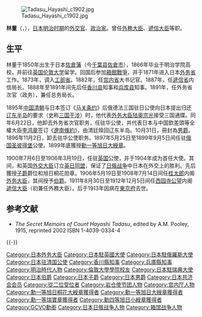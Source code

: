 {{no footnotes|time=2014-02-13T06:03:27+00:00}}
[[File:Tadasu_Hayashi_c1902.jpg|thumb]]

'''林董'''（{{jpn|j=林 董|kana=はやし ただす|rm=Hayashi Tadasu}}，{{bd|1850年|4月11日|1913年|7月20日|}}），[[日本|日本]][[明治时期|明治时期]]的[[外交官|外交官]]、[[政治家|政治家]]。曾任[[外務大臣_(日本)|外務大臣]]、[[遞信大臣|遞信大臣]]等职。

==生平==
林董于1850年出生于日本[[佐倉藩|佐倉藩]]（今[[千葉县|千葉县]][[佐倉市|佐倉市]]），1866年毕业于明治学院高校，并前往[[英国|英国]][[伦敦大学|伦敦大学]]留学。回国后参加[[箱館戰爭|箱館戰爭]]，并于1871年进入日本[[日本外務省|外务省]]工作。1873年，调入[[工部省|工部省]]。1882年，任[[宫内省|宫内省]]大书记官。1887年，任[[遞信省_(日本)|遞信省]]内信局长。1888年至1891年间先后任[[香川县|香川县]]知事和[[兵库县|兵库县]]知事。1891年，任外务省次官（政务），兼任总务局长。

1895年[[中国|中国]][[清朝|清朝]]与日本签订《[[马关条约|马关条约]]》后俄德法三国驻日公使向日本提出归还[[辽东半岛|辽东半岛]]的要求（史称[[三國干涉還遼|三国干涉]]）时，他代表[[外务大臣|外务大臣]][[陆奥宗光|陆奥宗光]]接受三国通牒。同年6月22日，他卸去外务省次官职务，任驻华公使，并代表日本与中国欽差頭等全權大臣[[李鸿章|李鸿章]]签订《[[遼南條約|遼南條約]]》，由清廷赎回辽东半岛。10月31日，冊封為[[男爵|男爵]]。1896年11月2日，卸去驻华公使职务。1897年5月25日至1899年9月5日间任驻[[俄罗斯帝国|俄国]][[圣彼得堡|圣彼得堡]]公使。1899年底獲授[[勳一等旭日大綬章|勳一等旭日大綬章]]。

1900年7月6日至1906年3月19日，任驻[[英国|英国]]公使，并于1904年成为首任大使。其间，和英国[[外交及聯邦事務大臣|外交大臣]]订立[[英日同盟|英日同盟]]，保证了[[日俄战争|日俄战争]]中日本在外交上的胜利。先后獲授[[子爵|子爵]]爵位和旭日桐花勋章。1906年5月19日至1908年7月14日间任[[桂太郎|桂太郎]]内阁[[外務大臣_(日本)|外务大臣]]，其间授予[[伯爵|伯爵]]。1911年8月30日至1912年12月5日间任[[西园寺公望|西园寺公望]]内阁[[遞信大臣|遞信大臣]]（初兼任外務大臣）。后于1913年因病在[[東京府|東京府]]去世。

== 参考文献 ==
{{Reflist}}
{{refbegin}}
* ''The Secret Memoirs of Count Hayashi Tadasu'', edited by A.M. Pooley, 1915, reprinted 2002 ISBN 1-4039-0334-4
{{refend}}

{{-}}
{{外務大臣}}
{{日本駐英國大使}}
{{日本駐俄羅斯大使||俄羅斯帝國公使}}
{{日本駐華大使||大清國公使}}
{{香川縣知事|1888年-1889年}}
{{兵庫縣知事|1889年-1891年}}
{{Authority control}}

{{DEFAULTSORT:Hayashi Tadasu}}
[[Category:日本外务大臣|Category:日本外务大臣]]
[[Category:日本駐英國大使|Category:日本駐英國大使]]
[[Category:日本駐俄羅斯大使|Category:日本駐俄羅斯大使]]
[[Category:日本驻清国公使|Category:日本驻清国公使]]
[[Category:香川縣知事|Category:香川縣知事]]
[[Category:兵庫縣知事|Category:兵庫縣知事]]
[[Category:明治時代人物|Category:明治時代人物]]
[[Category:倫敦大學學院校友|Category:倫敦大學學院校友]]
[[Category:日本駐瑞典大使|Category:日本駐瑞典大使]]
[[Category:日本伯爵|Category:日本伯爵]]
[[Category:日本子爵|Category:日本子爵]]
[[Category:日本男爵|Category:日本男爵]]
[[Category:日本共济会会员|Category:日本共济会会员]]
[[Category:從二位受位者|Category:從二位受位者]]
[[Category:岩仓使节团人物|Category:岩仓使节团人物]]
[[Category:宫内厅人物|Category:宫内厅人物]]
[[Category:勳一等旭日桐花大綬章獲得者|Category:勳一等旭日桐花大綬章獲得者]]
[[Category:勳一等旭日大綬章獲得者|Category:勳一等旭日大綬章獲得者]]
[[Category:勳一等瑞寶章獲得者|Category:勳一等瑞寶章獲得者]]
[[Category:勳四等旭日小綬章獲得者|Category:勳四等旭日小綬章獲得者]]
[[Category:GCVO勳銜|Category:GCVO勳銜]]
[[Category:日本日俄战争人物|Category:日本日俄战争人物]]
[[Category:箱馆战争人物|Category:箱馆战争人物]]